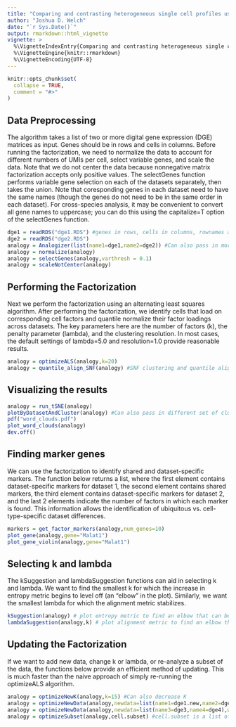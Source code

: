 ```yaml
---
title: "Comparing and contrasting heterogeneous single cell profiles using Analogizer"
author: "Joshua D. Welch"
date: "`r Sys.Date()`"
output: rmarkdown::html_vignette
vignette: >
  %\VignetteIndexEntry{Comparing and contrasting heterogeneous single cell profiles using Analogizer}
  %\VignetteEngine{knitr::rmarkdown}
  %\VignetteEncoding{UTF-8}
---
```


```r
knitr::opts_chunk$set(
  collapse = TRUE,
  comment = "#>"
)
```

## Data Preprocessing
The algorithm takes a list of two or more digital gene expression (DGE) matrices as input. Genes should be in rows and cells in columns.
Before running the factorization, we need to normalize the data to account for different numbers of UMIs per cell,
select variable genes, and scale the data. Note that we do not center the data because nonnegative matrix factorization accepts only
positive values. The selectGenes function performs variable gene selection on each of the datasets separately, then takes the union. Note that coresponding genes in each dataset need to have the same names (though the genes do not need to be in the same order in each dataset). For cross-species analysis, it may be convenient to convert all gene names to uppercase; you can do this using the capitalize=T option of the selectGenes function.
```r
dge1 = readRDS("dge1.RDS") #genes in rows, cells in columns, rownames and colnames included. Sparse matrix format is accepted.
dge2 = readRDS("dge2.RDS")
analogy = Analogizer(list(name1=dge1,name2=dge2)) #Can also pass in more than 2 datasets
analogy = normalize(analogy)
analogy = selectGenes(analogy,varthresh = 0.1)
analogy = scaleNotCenter(analogy)
```

## Performing the Factorization
Next we perform the factorization using an alternating least squares algorithm. After performing the factorization,
we identify cells that load on corresponding cell factors and quantile normalize their factor loadings across datasets.
The key parameters here are the number of factors (k), the penalty parameter (lambda), and the clustering resolution.
In most cases, the default settings of lambda=5.0 and resolution=1.0 provide reasonable results.
```r
analogy = optimizeALS(analogy,k=20) 
analogy = quantile_align_SNF(analogy) #SNF clustering and quantile alignment
```

## Visualizing the results
```r
analogy = run_tSNE(analogy)
plotByDatasetAndCluster(analogy) #Can also pass in different set of cluster labels to plot
pdf("word_clouds.pdf")
plot_word_clouds(analogy)
dev.off()
```

## Finding marker genes
We can use the factorization to identify shared and dataset-specific markers. The function below returns a list,
where the first element contains dataset-specific markers for dataset 1, the second element contains shared
markers, the third element contains dataset-specific markers for dataset 2, and the last 2 elements indicate 
the number of factors in which each marker is found. This information allows the identification
of ubiquitous vs. cell-type-specific dataset differences.
```r
markers = get_factor_markers(analogy,num_genes=10)
plot_gene(analogy,gene="Malat1")
plot_gene_violin(analogy,gene="Malat1")
```


## Selecting k and lambda
The kSuggestion and lambdaSuggestion functions can aid in selecting k and lambda. We want to find the smallest
k for which the increase in entropy metric begins to level off (an "elbow" in the plot). Similarly, we want the
smallest lambda for which the alignment metric stabilizes.
```r
kSuggestion(analogy) # plot entropy metric to find an elbow that can be used to select the number of factors
lambdaSuggestion(analogy,k) # plot alignment metric to find an elbow that can be used to select the value of lambda
```

## Updating the Factorization
If we want to add new data, change k or lambda, or re-analyze a subset of the data, the functions
below provide an efficient method of updating. This is much faster than the naive approach of 
simply re-running the optimizeALS algorithm.
```r
analogy = optimizeNewK(analogy,k=15) #Can also decrease K
analogy = optimizeNewData(analogy,newdata=list(name1=dge1.new,name2=dge2.new),which.datasets=list(name1,name2),add.to.existing=T) #Add new batches from the same condition/technology/species/protocol
analogy = optimizeNewData(analogy,newdata=list(name3=dge3,name4=dge4),which.datasets=list(name1,name2),add.to.existing=F) #Add completely new datasets. Specify which existing datasets are most similar.
analogy = optimizeSubset(analogy,cell.subset) #cell.subset is a list of cells to retain from each dataset
```
